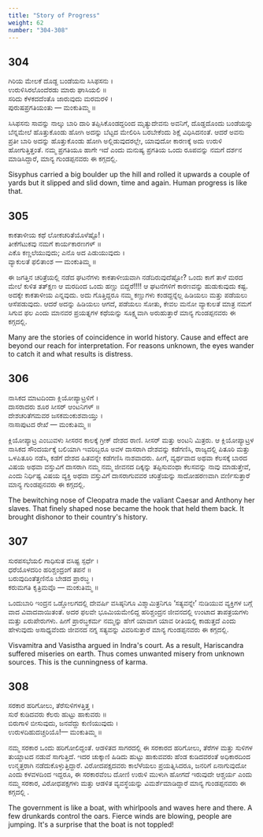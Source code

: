```yaml
---
title: "Story of Progress"
weight: 62
number: "304-308"
---
```


## 304

ಗಿರಿಯ ಮೇಲಕೆ ದೊಡ್ದ ಬಂಡೆಯನು ಸಿಸಿಫಸನು ।  
ಉರುಳಿಸಿರಲೊಂದೆರಡು ಮಾರು ಘಾಸಿಯಲಿ ॥  
ಸರಿದು ಕೆಳಕದದೆಂತೊ ಜಾರುವುದು ಮರಮರಳಿ ।  
ಪುರುಷಪ್ರಗತಿಯಂತು — ಮಂಕುತಿಮ್ಮ ॥

ಸಿಸಿಫಸನು ಸಾವನ್ನು ನಾಲ್ಕು ಬಾರಿ ದಾರಿ ತಪ್ಪಿಸಿಕೊಂಡದ್ದರಿಂದ ಮೃತ್ಯುದೇವನು ಅವನಿಗೆ, ದೊಡ್ಡದೊಂದು ಬಂಡೆಯನ್ನು ಬೆನ್ನಮೇಲೆ ಹೊತ್ತುಕೊಂಡು ಹೋಗಿ ಅದನ್ನು ಬೆಟ್ಟದ ಮೇಲಿರಿಸಿ ಬರಬೇಕೆಂದು ಶಿಕ್ಷೆ ವಿಧಿಸಿದನಂತೆ. ಆದರೆ ಅವನು ಪ್ರತೀ ಬಾರಿ ಅದನ್ನು ಹೊತ್ತುಕೊಂಡು ಹೋಗಿ ಅಲ್ಲಿಡುವುದರಲ್ಲೇ, ಯಾವುದೋ ಕಾರಣಕ್ಕೆ ಅದು ಉರುಳಿ ಹೋಗುತ್ತಿತ್ತಂತೆ. ನಮ್ಮ ಪ್ರಗತಿಯೂ ಹಾಗೇ ಇದೆ ಎಂದು ಮನುಷ್ಯ ಪ್ರಗತಿಯ ಒಂದು ರೂಪವನ್ನು ನಮಗೆ ದರ್ಶನ ಮಾಡಿಸಿದ್ದಾರೆ, ಮಾನ್ಯ ಗುಂಡಪ್ಪನವರು ಈ ಕಗ್ಗದಲ್ಲಿ.

Sisyphus carried a big boulder up the hill and rolled it upwards a couple of yards but it slipped and slid down, time and again. Human progress is like that.

## 305

ಕಾಕತಾಳೀಯ ಕಥೆ ಲೋಕಚರಿತೆಯೊಳೆಷ್ಟೊ! ।  
ತೀಕೆಗೆಟುಕವು ನಮಗೆ ಕಾರ್ಯಕಾರಣಗಳ್ ॥  
ಎಕೊ ಕಣ್ಣಲೆಯುವುದು; ಎನೊ ಅದ ಪಿಡುಯುವುದು ।  
ವ್ಯಾಕುಲತೆ ಫಲಿತಾಂಶ — ಮಂಕುತಿಮ್ಮ ॥

ಈ ಜಗತ್ತಿನ ಚರಿತ್ರೆಯಲ್ಲಿ ನಡೆದ ಘಟನೆಗಳು ಕಾಕತಾಳೀಯವಾಗಿ ನಡೆದಿರುವುದೆಷ್ಟೋ? ಒಂದು ಕಾಗೆ ತಾಳೆ ಮರದ ಮೇಲೆ ಕುಳಿತ ತತ್ಕ್ಷಣ ಆ ಮರದಿಂದ ಒಂದು ಹಣ್ಣು ಬಿದ್ದರೆ!!!! ಆ ಘಟನೆಗಳಿಗೆ ಕಾರಣವನ್ನು ಹುಡುಕುವುದು ಕಷ್ಟ. ಅದಕ್ಕೇ ಕಾಕತಾಳೀಯ ಎನ್ನವುದು. ಅದು ಗೊತ್ತಿದ್ದರೂ ನಮ್ಮ ಕಣ್ಣುಗಳು ಕಂಡದ್ದನ್ನೆಲ್ಲ ಹಿಡಿಯಲು ಮತ್ತು ಪಡೆಯಲು ಆಸೆಪಡುವುದು. ಆದರೆ ಅದನ್ನು ಹಿಡಿಯಲು ಆಗದೆ, ಪಡೆಯಲು ಸೋತು, ಕೇವಲ ಮನೋ ವ್ಯಾಕುಲತೆ ಮಾತ್ರ ನಮಗೆ ಸಿಗುವ ಫಲ ಎಂದು ಮಾನವರ ಪ್ರಯತ್ನಗಳ ಕಥೆಯನ್ನು ಸೂಕ್ಷ್ಮವಾಗಿ ಅರುಹುತ್ತಾರೆ ಮಾನ್ಯ ಗುಂಡಪ್ಪನವರು ಈ ಕಗ್ಗದಲ್ಲಿ.

Many are the stories of coincidence in world history. Cause and effect are beyond our reach for interpretation. For reasons unknown, the eyes wander to catch it and what results is distress.

## 306

ನಾಸಿಕದ ಮಾಟದಿಂದಾ ಕ್ಲಿಯೋಪ್ಯಾಟ್ರಳಿಗೆ ।  
ದಾಸರಾದರು ಶೂರ ಸೀಸರ್ ಆಂಟನಿಗಳ್ ॥  
ದೇಶಚರಿತೆಗಮವರ ಜಸಕಮಂಕುಶವಾಯ್ತು ।  
ನಾಸಾಪುಟದ ರೇಖೆ — ಮಂಕುತಿಮ್ಮ ॥

ಕ್ಲಿಯೋಪ್ಯಾಟ್ರ ಎಂಬುವಳು ಸೀಸರನ ಕಾಲಕ್ಕೆ ಗ್ರೀಕ್ ದೇಶದ ರಾಣಿ. ಸೀಸರ್ ಮತ್ತು ಅಂಟನಿ ಮಿತ್ರರು. ಆ ಕ್ಲಿಯೋಪ್ಯಾಟ್ರಳ ನಾಸಿಕದ ಸೌಂದರ್ಯಕ್ಕೆ ಬಲಿಯಾಗಿ ಇವರಿಬ್ಬರೂ ಅವಳ ದಾಸರಾಗಿ ದೇಶವನ್ನು ಕಡೆಗಣಿಸಿ, ರಾಜ್ಯದಲ್ಲಿ ಪಿತೂರಿ ಮತ್ತು ಒಳಪಿತೂರಿ ನಡೆಸಿ, ಕಡೆಗೆ ದೇಶದ ಹಿತವನ್ನೇ ಕಡೆಗಣಿಸಿ ನಾಶವಾದರು. ಹೀಗೆ, ವ್ಯರ್ಥವಾದ ಅಥವಾ ಕೆಲಸಕ್ಕೆ ಬಾರದ ವಿಷಯ ಅಥವಾ ವಸ್ತುವಿಗೆ ದಾಸರಾಗಿ ನಮ್ಮ ನಮ್ಮ ಜೀವನದ ದಿಕ್ಕನ್ನು ತಪ್ಪಿಸುವಂಥಾ ಕೆಲಸವನ್ನು ನಾವು ಮಾಡುತ್ತೇವೆ, ಎಂದು ನಿರ್ಧಿಷ್ಟ ವಿಷಯ ವ್ಯಕ್ತಿ ಅಥವಾ ವಸ್ತುವಿಗೆ ದಾಸರಾಗುವವರ ಚರಿತ್ರೆಯನ್ನು ಸಾದೋಹರಣವಾಗಿ ವರ್ಣಿಸುತ್ತಾರೆ ಮಾನ್ಯ ಗುಂಡಪ್ಪನವರು ಈ ಕಗ್ಗದಲ್ಲಿ.

The bewitching nose of Cleopatra made the valiant Caesar and Anthony her slaves. That finely shaped nose became the hook that held them back. It brought dishonor to their country's history.

## 307

ಸುರಪಸಭೆಯಲಿ ಗಾಧಿಸುತ ವಸಿಷ್ಟ ಸ್ಪರ್ಧೆ ।  
ಧರೆಯೊಳದರಿಂ ಹರಿಶ್ಚಂದ್ರಂಗೆ ತಪನೆ ॥  
ಬರುವುದಿಂತೆತ್ತಣಿನೊ ಬೇಡದ ಪ್ರಾರಬ್ಧ ।  
ಕರುಮಗತಿ ಕೃತ್ರಿಮವೊ — ಮಂಕುತಿಮ್ಮ ॥

ಒಂದುಬಾರಿ ಇಂದ್ರನ ಒಡ್ಡೋಲಗದಲ್ಲಿ ದೇವರ್ಷಿ ವಸಿಷ್ಠನಿಗೂ ವಿಶ್ಮಾಮಿತ್ರನಿಗೂ ‘ಸತ್ಯವನ್ನೇ’ ನುಡಿಯುವ ವ್ಯಕ್ತಿಗಳ ಬಗ್ಗೆ ವಾದ ವಿವಾದವಾಯಿತಂತೆ. ಅದರ ಫಲವೇ ಭೂಮಿಯಮೇಲಿದ್ದ ಹರಿಶ್ಚಂದ್ರನ ಜೀವನದಲ್ಲಿ ಉಂಟಾದ ತಾಪತ್ರಯಗಳು ಮತ್ತು ಏರುಪೇರುಗಳು. ಹೀಗೆ ಪ್ರಾರಬ್ಧಕರ್ಮ ನಮ್ಮನ್ನು ಹೇಗೆ ಯಾವಾಗ ಯಾವ ರೀತಿಯಲ್ಲಿ ಕಾಡುತ್ತದೆ ಎಂದು ಹೇಳುವುದು ಅಸಾಧ್ಯವೆಂದು ಜೀವನದ ನಗ್ನ ಸತ್ಯವನ್ನು ವಿವರಿಸುತ್ತಾರೆ ಮಾನ್ಯ ಗುಂಡಪ್ಪನವರು ಈ ಕಗ್ಗದಲ್ಲಿ.

Visvamitra and Vasistha argued in Indra's court. As a result, Hariscandra suffered miseries on earth. Thus comes unwanted misery from unknown sources. This is the cunningness of karma.

## 308

ಸರಕಾರ ಹರಿಗೋಲು, ತೆರೆಸುಳಿಗಳತ್ತಿತ್ತ ।  
ಸುರೆ ಕುಡಿದವರು ಕೆಲರು ಹುಟ್ಟು ಹಾಕುವರು ॥  
ಬಿರುಗಾಳಿ ಬೀಸುವುದು, ಜನವೆದ್ದು ಕುಣಿಯುವುದು ।  
ಉರುಳದಿಹುದಚ್ಚರಿಯೊ‌!‌— ಮಂಕುತಿಮ್ಮ ॥

ನಮ್ಮ ಸರಕಾರ ಒಂದು ಹರಿಗೋಲಿದ್ದಂತೆ. ಆಡಳಿತದ ಸಾಗರದಲ್ಲಿ ಈ ಸರಕಾರದ ಹರಿಗೋಲು, ತೆರೆಗಳ ಮತ್ತು ಸುಳಿಗಳ ತುಯ್ದಾಟದ ನಡುವೆ ಸಾಗುತ್ತಿದೆ. ಇದರ ಚುಕ್ಕಾಣಿ ಹಿಡಿದು ಹುಟ್ಟು ಹಾಕುವವರು ಹೆಂಡ ಕುಡಿದವರಂತೆ ಅಧಿಕಾರದಿಂದ ಉನ್ಮತ್ತರಾಗಿ ನಡೆದುಕೊಳ್ಳುತ್ತಿದ್ದಾರೆ. ವಿರೋದಪಕ್ಷದವರು ಕಾಲೆಳೆಯಲು ಪ್ರಯತ್ನಿಸಿದರೂ, ಜನರಿಗೆ ಏನಾಗುವುದೋ ಎಂದು ಕಳವಳದಿಂದ ಇದ್ದರೂ, ಈ ಸರಕಾರವೆಂಬ ದೋಣಿ ಉರುಳಿ ಮುಳುಗಿ ಹೋಗದೆ ಇರುವುದೇ ಆಶ್ಚರ್ಯ ಎಂದು ನಮ್ಮ ಸರಕಾರ, ವಿರೋಧಪಕ್ಷಗಳು ಮತ್ತು ಆಡಳಿತ ವ್ಯವಸ್ಥೆಯನ್ನು ವಿಮರ್ಶೆಮಾಡಿದ್ದಾರೆ ಮಾನ್ಯ ಗುಂಡಪ್ಪನವರು ಈ ಕಗ್ಗದಲ್ಲಿ .

The government is like a boat, with whirlpools and waves here and there. A few drunkards control the oars. Fierce winds are blowing, people are jumping. It's a surprise that the boat is not toppled!
